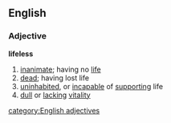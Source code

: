 ==English==
===Adjective===
'''lifeless'''
# [[inanimate]]; having no [[life]]
# [[dead]]; having lost life
# [[uninhabited]], or [[incapable]] of [[supporting]] life
# [[dull]] or [[lacking]] [[vitality]]
[[category:English adjectives]]